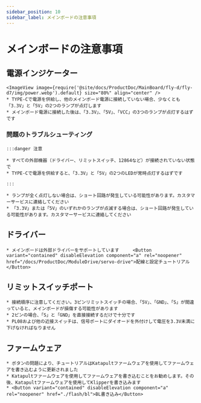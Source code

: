 ```yaml
---
sidebar_position: 10
sidebar_label: メインボードの注意事項
---
```


# メインボードの注意事項

## 電源インジケーター
    <ImageView image={require('@site/docs/ProductDoc/MainBoard/fly-d/fly-d7/img/power.webp').default} size="80%" align="center" />
    * TYPE-Cで電源を供給し、他のメインボード電源に接続していない場合、少なくとも「3.3V」と「5V」の2つのランプが点灯します
    * メインボード電源に接続した後は、「3.3V」、「5V」、「VCC」の3つのランプが点灯するはずです

### 問題のトラブルシューティング


    :::danger 注意

    * すべての外部機器（ドライバー、リミットスイッチ、12864など）が接続されていない状態で
    * TYPE-Cで電源を供給すると、「3.3V」と「5V」の2つのLEDが常時点灯するはずです

    :::

    * ランプが全く点灯しない場合は、ショート回路が発生している可能性があります。カスタマーサービスに連絡してください
    * 「3.3V」または「5V」のいずれかのランプが点滅する場合は、ショート回路が発生している可能性があります。カスタマーサービスに連絡してください

## ドライバー

    * メインボードは外部ドライバーをサポートしています     <Button variant="contained" disableElevation component="a" rel="noopener" href="/docs/ProductDoc/ModuleDrive/servo-drive">配線と設定チュートリアル</Button>

## リミットスイッチポート

    * 接続順序に注意してください。3ピンリミットスイッチの場合、「5V」、「GND」、「S」が間違っていると、メインボードが損傷する可能性があります
    * 2ピンの場合、「S」と「GND」を直接接続するだけで十分です
    * PL08および他の近接スイッチは、信号ポートにダイオードを外付けして電圧を3.3V未満に下げなければなりません

## ファームウェア

    * ボタンの問題により、チュートリアルはKatapultファームウェアを使用してファームウェアを書き込むように更新されました
    * Katapultファームウェアを使用してファームウェアを書き込むことをお勧めします。その後、Katapultファームウェアを使用してKlipperを書き込みます
    * <Button variant="contained" disableElevation component="a" rel="noopener" href="./flash/bl">BL書き込み</Button>
